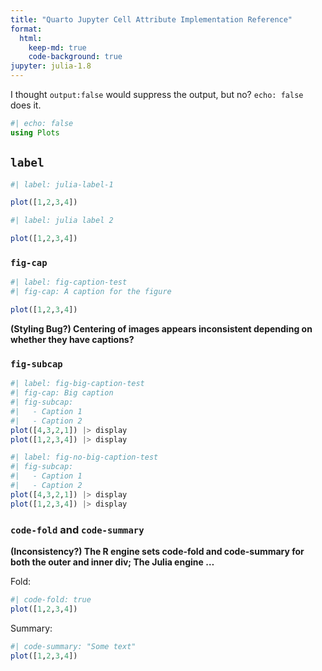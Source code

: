 ```yaml
---
title: "Quarto Jupyter Cell Attribute Implementation Reference"
format:
  html:
    keep-md: true
    code-background: true
jupyter: julia-1.8
---
```


I thought `output:false` would suppress the output, but no? `echo: false` does it.

```julia
#| echo: false
using Plots
```

## `label`

```julia
#| label: julia-label-1

plot([1,2,3,4])
```


```julia
#| label: julia label 2

plot([1,2,3,4])
```

### `fig-cap`

```julia
#| label: fig-caption-test
#| fig-cap: A caption for the figure

plot([1,2,3,4])
```

**(Styling Bug?) Centering of images appears inconsistent depending on whether they have captions?**

### `fig-subcap`

```julia
#| label: fig-big-caption-test
#| fig-cap: Big caption
#| fig-subcap:
#|   - Caption 1
#|   - Caption 2
plot([4,3,2,1]) |> display
plot([1,2,3,4]) |> display
```


```julia
#| label: fig-no-big-caption-test
#| fig-subcap:
#|   - Caption 1
#|   - Caption 2
plot([4,3,2,1]) |> display
plot([1,2,3,4]) |> display
```

### `code-fold` and `code-summary`

**(Inconsistency?) The R engine sets code-fold and code-summary for both the outer and inner div; The Julia engine ...**

Fold:

```julia
#| code-fold: true
plot([1,2,3,4])
```

Summary:

```julia
#| code-summary: "Some text"
plot([1,2,3,4])
```
